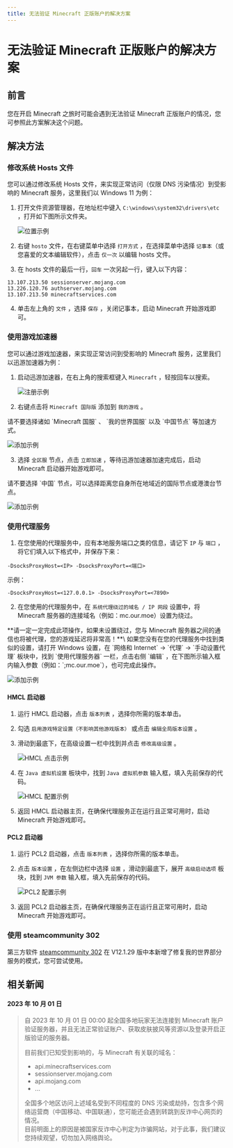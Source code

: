 ```yaml
---
title: 无法验证 Minecraft 正版账户的解决方案
---
```




# 无法验证 Minecraft 正版账户的解决方案


## 前言

您在开启 Minecraft 之旅时可能会遇到无法验证 Minecraft 正版账户的情况，您可参照此方案解决这个问题。


## 解决方法

### 修改系统 Hosts 文件

您可以通过修改系统 Hosts 文件，来实现正常访问（仅限 DNS 污染情况）到受影响的 Minecraft 服务，这里我们以 Windows 11 为例：

1. 打开文件资源管理器，在地址栏中键入 `C:\windows\system32\drivers\etc` ，打开如下图所示文件夹。

   ![位置示例](../_images/wiki/minecraft_account_verification_failed/hosts.png)

2. 右键 `hosto` 文件，在右键菜单中选择 `打开方式` ，在选择菜单中选择 `记事本`（或您喜爱的文本编辑软件），点击 `仅一次` 以编辑 hosts 文件。

3. 在 hosts 文件的最后一行，`回车` 一次另起一行，键入以下内容：

```
13.107.213.50 sessionserver.mojang.com
13.226.120.76 authserver.mojang.com
13.107.213.50 minecraftservices.com
```

4. 单击左上角的 `文件` ，选择 `保存` ，关闭记事本，启动 Minecraft 开始游戏即可。

### 使用游戏加速器

您可以通过游戏加速器，来实现正常访问到受影响的 Minecraft 服务，这里我们以迅游加速器为例：

1. 启动迅游加速器，在右上角的搜索框键入 `Minecraft` ，轻按回车以搜索。

   ![注册示例](../_images/wiki/minecraft_account_verification_failed/sosou_1.png)

2. 右键点击将 `Minecraft 国际版` 添加到 `我的游戏` 。

<Callout emoji="🔔">
  请不要选择诸如 `Minecraft 国服` 、 `我的世界国服` 以及 `中国节点` 等加速方式。
</Callout>

   ![添加示例](../_images/wiki/minecraft_account_verification_failed/sosou_2.png)

3. 选择 `全区服` 节点，点击 `立即加速` ，等待迅游加速器加速完成后，启动 Minecraft 启动器开始游戏即可。

<Callout emoji="🔔">
  请不要选择 `中国` 节点，可以选择距离您自身所在地域近的国际节点或港澳台节点。
</Callout>

   ![添加示例](../_images/wiki/minecraft_account_verification_failed/jiasu.png)

### 使用代理服务

1. 在您使用的代理服务中，应有本地服务端口之类的信息，请记下 `IP` 与 `端口` ，将它们填入以下格式中，并保存下来：

```
-DsocksProxyHost=<IP> -DsocksProxyPort=<端口>
```

示例：

```
-DsocksProxyHost=<127.0.0.1> -DsocksProxyPort=<7890>
```

2. 在您使用的代理服务中，在 `系统代理绕过的域名 / IP 网段` 设置中，将 Minecraft 服务器的连接域名（例如：mc.our.moe）设置为绕过。

<Callout emoji="🔔">
  **请一定一定完成此项操作，如果未设置绕过，您与 Minecraft 服务器之间的通信也将被代理，您的游戏延迟将非常高！**\
  如果您没有在您的代理服务中找到类似的设置，请打开 Windows 设置，在 `网络和 Internet` -> `代理` -> `手动设置代理` 板块中，找到 `使用代理服务器` 一栏，点击右侧 `编辑` ，在下图所示输入框内输入参数（例如：`;mc.our.moe`），也可完成此操作。
</Callout>

   ![添加示例](../_images/wiki/minecraft_account_verification_failed/xitongdaili.png)

#### HMCL 启动器

1. 运行 HMCL 启动器，点击 `版本列表` ，选择你所需的版本单击。
2. 勾选 `启用游戏特定设置（不影响其他游戏版本）` 或点击 `编辑全局版本设置` 。
3. 滑动到最底下，在高级设置一栏中找到并点击 `修改高级设置` 。

   ![HMCL 点击示例](../_images/wiki/minecraft_account_verification_failed/hmcl_gaojishezhi.png)

4. 在 `Java 虚拟机设置` 板块中，找到 `Java 虚拟机参数` 输入框，填入先前保存的代码。

   ![HMCL 配置示例](../_images/wiki/minecraft_account_verification_failed/hmcl_peizhi.png)

5. 返回 HMCL 启动器主页，在确保代理服务正在运行且正常可用时，启动 Minecraft 开始游戏即可。

#### PCL2 启动器

1. 运行 PCL2 启动器，点击 `版本列表` ，选择你所需的版本单击。
2. 点击 `版本设置` ，在左侧边栏中选择 `设置` ，滑动到最底下，展开 `高级启动选项` 板块，找到 `JVM 参数` 输入框，填入先前保存的代码。

   ![PCL2 配置示例](../_images/wiki/minecraft_account_verification_failed/pcl2_peizhi.png)

3. 返回 PCL2 启动器主页，在确保代理服务正在运行且正常可用时，启动 Minecraft 开始游戏即可。

### 使用 steamcommunity 302

第三方软件 [steamcommunity 302](https://www.dogfight360.com/blog/686/) 在 V12.1.29 版中本新增了修复我的世界部分服务的模式，您可尝试使用。


## 相关新闻

#### 2023 年 10 月 01 日

> 自 2023 年 10 月 01 日 00:00 起全国多地玩家无法连接到 Minecraft 账户验证服务器，并且无法正常验证账户、获取皮肤披风等资源以及登录开启正版验证的服务器。
> 
> 目前我们已知受到影响的，与 Minecraft 有关联的域名：
> 
> - api.minecraftservices.com
> - sessionserver.mojang.com
> - api.mojang.com
> - ...
> 
> 全国多个地区访问上述域名受到不同程度的 DNS 污染或劫持，包含多个网络运营商（中国移动、中国联通），您可能还会遇到转跳到反诈中心网页的情况。\
> 目前明面上的原因是被国家反诈中心判定为诈骗网站，对于此事，我们建议您持续观望，切勿加入网络舆论。